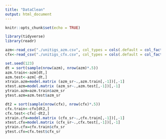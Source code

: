 ```yaml
---
title: "DataClean"
output: html_document
---
```


```r
knitr::opts_chunk$set(echo = TRUE)
```

```r
library(tidyverse)
library(readr)
```

```r
azm<-read_csv("./unitigs_azm.csv", col_types = cols(.default = col_factor(NULL)))
cfx<-read_csv("./unitigs_cfx.csv", col_types = cols(.default = col_factor(NULL)))
```

```r
set.seed(123)
dt = sort(sample(nrow(azm), nrow(azm)*.5))
azm.train<-azm[dt,]
azm.test<-azm[-dt,]
xtrain.azm=model.matrix (azm_sr~.,azm.train[,-1])[,-1]
xtest.azm=model.matrix (azm_sr~.,azm.test[,-1])[,-1]
ytrain.azm=azm.train$azm_sr
ytest.azm=azm.test$azm_sr

dt2 = sort(sample(nrow(cfx), nrow(cfx)*.5))
cfx.train<-cfx[dt2,]
cfx.test<-cfx[-dt2,]
xtrain.cfx=model.matrix (cfx_sr~.,cfx.train[,-1])[,-1]
xtest.cfx=model.matrix (cfx_sr~.,cfx.test[,-1])[,-1]
ytrain.cfx=cfx.train$cfx_sr
ytest.cfx=cfx.test$cfx_sr

```

